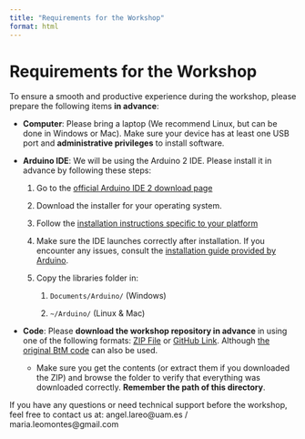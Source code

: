 ```yaml
---
title: "Requirements for the Workshop"
format: html
---
```


# Requirements for the Workshop

To ensure a smooth and productive experience during the workshop, please prepare the following items **in advance**:

-   **Computer**: Please bring a laptop (We recommend Linux, but can be done in Windows or Mac). Make sure your device has at least one USB port and **administrative privileges** to install software.

-   **Arduino IDE**: We will be using the Arduino 2 IDE. Please install it in advance by following these steps:

    1.  Go to the [official Arduino IDE 2 download page](https://www.arduino.cc/en/software)

    2.  Download the installer for your operating system.

    3.  Follow the [installation instructions specific to your platform](https://docs.arduino.cc/software/ide-v2/tutorials/getting-started/ide-v2-downloading-and-installing/)

    4.  Make sure the IDE launches correctly after installation. If you encounter any issues, consult the [installation guide provided by Arduino](https://docs.arduino.cc/software/ide-v2/tutorials/).

    5.  Copy the libraries folder in:

        1.   `Documents/Arduino/` (Windows)

        2.  `~/Arduino/` (Linux & Mac)

-   **Code**: Please **download the workshop repository in advance** in using one of the following formats: [ZIP File](https://github.com/angellareo/workshop-btm/archive/refs/heads/main.zip) or [GitHub Link](https://github.com/angellareo/workshop-btm). Although [the original BtM code](https://github.com/united-ecology/btmboard) can also be used.

    -   Make sure you get the contents (or extract them if you downloaded the ZIP) and browse the folder to verify that everything was downloaded correctly. **Remember the path of this directory**.

If you have any questions or need technical support before the workshop, feel free to contact us at: angel.lareo\@uam.es / maria.leomontes\@gmail.com
